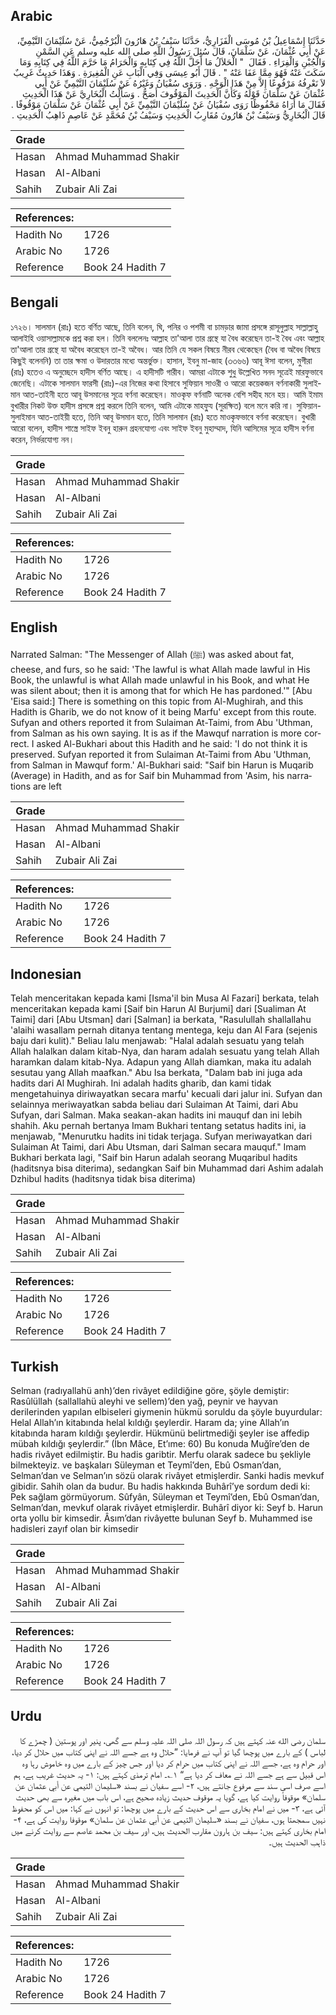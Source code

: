 ## Arabic


<div dir="rtl" lang="ar" style={{fontSize:'larger',backgroundColor:'#f8f9fa',padding:20}}>
حَدَّثَنَا إِسْمَاعِيلُ بْنُ مُوسَى الْفَزَارِيُّ، حَدَّثَنَا سَيْفُ بْنُ هَارُونَ الْبُرْجُمِيُّ، عَنْ سُلَيْمَانَ التَّيْمِيِّ، عَنْ أَبِي عُثْمَانَ، عَنْ سَلْمَانَ، قَالَ سُئِلَ رَسُولُ اللَّهِ صلى الله عليه وسلم عَنِ السَّمْنِ وَالْجُبْنِ وَالْفِرَاءِ ‏.‏ فَقَالَ ‏ "‏ الْحَلاَلُ مَا أَحَلَّ اللَّهُ فِي كِتَابِهِ وَالْحَرَامُ مَا حَرَّمَ اللَّهُ فِي كِتَابِهِ وَمَا سَكَتَ عَنْهُ فَهُوَ مِمَّا عَفَا عَنْهُ ‏"‏ ‏.‏ قَالَ أَبُو عِيسَى وَفِي الْبَابِ عَنِ الْمُغِيرَةِ ‏.‏ وَهَذَا حَدِيثٌ غَرِيبٌ لاَ نَعْرِفُهُ مَرْفُوعًا إِلاَّ مِنْ هَذَا الْوَجْهِ ‏.‏ وَرَوَى سُفْيَانُ وَغَيْرُهُ عَنْ سُلَيْمَانَ التَّيْمِيِّ عَنْ أَبِي عُثْمَانَ عَنْ سَلْمَانَ قَوْلَهُ وَكَأَنَّ الْحَدِيثَ الْمَوْقُوفَ أَصَحُّ ‏.‏ وَسَأَلْتُ الْبُخَارِيَّ عَنْ هَذَا الْحَدِيثِ فَقَالَ مَا أُرَاهُ مَحْفُوظًا رَوَى سُفْيَانُ عَنْ سُلَيْمَانَ التَّيْمِيِّ عَنْ أَبِي عُثْمَانَ عَنْ سَلْمَانَ مَوْقُوفًا ‏.‏ قَالَ الْبُخَارِيُّ وَسَيْفُ بْنُ هَارُونَ مُقَارِبُ الْحَدِيثِ وَسَيْفُ بْنُ مُحَمَّدٍ عَنْ عَاصِمٍ ذَاهِبُ الْحَدِيثِ ‏.‏
</div>
<div style={{backgroundColor:'#f8f9fa',padding:20, marginBottom: 10}}><table> <thead> <tr> <th>Grade</th> <th></th> </tr> </thead> <tbody> <tr><td>Hasan</td><td>Ahmad Muhammad Shakir</td></tr><tr><td>Hasan</td><td>Al-Albani</td></tr><tr><td>Sahih</td><td>Zubair Ali Zai</td></tr></tbody></table><table> <thead> <tr> <th>References:</th> <th></th> </tr> </thead> <tbody><tr><td>Hadith No</td><td>1726</td></tr><tr><td>Arabic No</td><td>1726</td></tr><tr><td>Reference</td><td>Book 24 Hadith 7</td></tr></tbody></table></div>

## Bengali


<div dir="ltr" lang="bn" style={{fontSize:'larger',backgroundColor:'#f8f9fa',padding:20}}>
১৭২৬। সালমান (রাঃ) হতে বর্ণিত আছে, তিনি বলেন, ঘি, পনির ও পশমী বা চামড়ার জামা প্রসঙ্গে রাসূলুল্লাহ সাল্লাল্লাহু আলাইহি ওয়াসাল্লামকে প্রশ্ন করা হল। তিনি বললেনঃ আল্লাহ তা'আলা তার গ্রন্থে যা বৈধ করেছেন তা-ই বৈধ এবং আল্লাহ তা'আলা তার গ্রন্থে যা অবৈধ করেছেন তা-ই অবৈধ। আর তিনি যে সকল বিষয়ে নীরব থেকেছেন (বৈধ বা অবৈধ বিষয়ে কিছুই বলেননি) তা তার ক্ষমা ও উদারতার মধ্যে অন্তর্ভুক্ত। হাসান, ইবনু মা-জাহ (৩৩৬৬) আবূ ঈসা বলেন, মুগীরা (রাঃ) হতেও এ অনুচ্ছেদে হাদীস বর্ণিত আছে। এ হাদীসটি গারীব। আমরা এটাকে শুধু উল্লেখিত সনদ সূত্রেই মারফুভাবে জেনেছি। এটাকে সালমান ফারসী (রাঃ)-এর নিজের কথা হিসাবে সুফিয়ান সাওরী ও আরো কয়েকজন বর্ণনাকারী সুলাইমান আত-তাইনী হতে আবূ উসমানের সূত্রে বর্ণনা করেছেন। মাওকৃফ বর্ণনাটি অনেক বেশি সহীহ মনে হয়। আমি ইমাম বুখারীর নিকট উক্ত হাদীস প্রসঙ্গে প্রশ্ন করলে তিনি বলেন, আমি এটাকে মাহফু্য (সুরক্ষিত) বলে মনে করি না। সুফিয়ান-সুলাইমান আত-তাইয়ী হতে, তিনি আবূ উসমান হতে, তিনি সালমান (রাঃ) হতে মাওকৃফভাবে বর্ণনা করেছেন। বুখারী আরো বলেন, হাদীস শাস্ত্রে সাইফ ইবনু হারুন গ্রহনযোগ্য এবং সাইফ ইবনু মুহাম্মাদ, যিনি আসিমের সূত্রে হাদীস বর্ণনা করেন, নির্ভরযোগ্য নন।
</div>
<div style={{backgroundColor:'#f8f9fa',padding:20, marginBottom: 10}}><table> <thead> <tr> <th>Grade</th> <th></th> </tr> </thead> <tbody> <tr><td>Hasan</td><td>Ahmad Muhammad Shakir</td></tr><tr><td>Hasan</td><td>Al-Albani</td></tr><tr><td>Sahih</td><td>Zubair Ali Zai</td></tr></tbody></table><table> <thead> <tr> <th>References:</th> <th></th> </tr> </thead> <tbody><tr><td>Hadith No</td><td>1726</td></tr><tr><td>Arabic No</td><td>1726</td></tr><tr><td>Reference</td><td>Book 24 Hadith 7</td></tr></tbody></table></div>

## English


<div dir="ltr" lang="en" style={{fontSize:'larger',backgroundColor:'#f8f9fa',padding:20}}>
Narrated Salman: "The Messenger of Allah (ﷺ) was asked about fat, cheese, and furs, so he said: 'The lawful is what Allah made lawful in His Book, the unlawful is what Allah made unlawful in his Book, and what He was silent about; then it is among that for which He has pardoned.'" [Abu 'Eisa said:] There is something on this topic from Al-Mughirah, and this Hadith is Gharib, we do not know of it being Marfu' except from this route. Sufyan and others reported it from Sulaiman At-Taimi, from Abu 'Uthman, from Salman as his own saying. It is as if the Mawquf narration is more correct. I asked Al-Bukhari about this Hadith and he said: 'I do not think it is preserved. Sufyan reported it from Sulaiman At-Taimi from Abu 'Uthman, from Salman in Mawquf form.' Al-Bukhari said: "Saif bin Harun is Muqarib (Average) in Hadith, and as for Saif bin Muhammad from 'Asim, his narrations are left
</div>
<div style={{backgroundColor:'#f8f9fa',padding:20, marginBottom: 10}}><table> <thead> <tr> <th>Grade</th> <th></th> </tr> </thead> <tbody> <tr><td>Hasan</td><td>Ahmad Muhammad Shakir</td></tr><tr><td>Hasan</td><td>Al-Albani</td></tr><tr><td>Sahih</td><td>Zubair Ali Zai</td></tr></tbody></table><table> <thead> <tr> <th>References:</th> <th></th> </tr> </thead> <tbody><tr><td>Hadith No</td><td>1726</td></tr><tr><td>Arabic No</td><td>1726</td></tr><tr><td>Reference</td><td>Book 24 Hadith 7</td></tr></tbody></table></div>

## Indonesian


<div dir="ltr" lang="id" style={{fontSize:'larger',backgroundColor:'#f8f9fa',padding:20}}>
Telah menceritakan kepada kami [Isma'il bin Musa Al Fazari] berkata, telah menceritakan kepada kami [Saif bin Harun Al Burjumi] dari [Sualiman At Taimi] dari [Abu Utsman] dari [Salman] ia berkata, "Rasulullah shallallahu 'alaihi wasallam pernah ditanya tentang mentega, keju dan Al Fara (sejenis baju dari kulit)." Beliau lalu menjawab: "Halal adalah sesuatu yang telah Allah halalkan dalam kitab-Nya, dan haram adalah sesuatu yang telah Allah haramkan dalam kitab-Nya. Adapun yang Allah diamkan, maka itu adalah sesutau yang Allah maafkan." Abu Isa berkata, "Dalam bab ini juga ada hadits dari Al Mughirah. Ini adalah hadits gharib, dan kami tidak mengetahuinya diriwayatkan secara marfu' kecuali dari jalur ini. Sufyan dan selainnya meriwayatkan sabda beliau dari Sulaiman At Taimi, dari Abu Sufyan, dari Salman. Maka seakan-akan hadits ini mauquf dan ini lebih shahih. Aku pernah bertanya Imam Bukhari tentang setatus hadits ini, ia menjawab, "Menurutku hadits ini tidak terjaga. Sufyan meriwayatkan dari Sulaiman At Taimi, dari Abu Utsman, dari Salman secara mauquf." Imam Bukhari berkata lagi, "Saif bin Harun adalah seorang Muqaribul hadits (haditsnya bisa diterima), sedangkan Saif bin Muhammad dari Ashim adalah Dzhibul hadits (haditsnya tidak bisa diterima)
</div>
<div style={{backgroundColor:'#f8f9fa',padding:20, marginBottom: 10}}><table> <thead> <tr> <th>Grade</th> <th></th> </tr> </thead> <tbody> <tr><td>Hasan</td><td>Ahmad Muhammad Shakir</td></tr><tr><td>Hasan</td><td>Al-Albani</td></tr><tr><td>Sahih</td><td>Zubair Ali Zai</td></tr></tbody></table><table> <thead> <tr> <th>References:</th> <th></th> </tr> </thead> <tbody><tr><td>Hadith No</td><td>1726</td></tr><tr><td>Arabic No</td><td>1726</td></tr><tr><td>Reference</td><td>Book 24 Hadith 7</td></tr></tbody></table></div>

## Turkish


<div dir="ltr" lang="tr" style={{fontSize:'larger',backgroundColor:'#f8f9fa',padding:20}}>
Selman (radıyallahü anh)’den rivâyet edildiğine göre, şöyle demiştir: Rasûlüllah (sallallahü aleyhi ve sellem)’den yağ, peynir ve hayvan derilerinden yapılan elbiseleri giymenin hükmü soruldu da şöyle buyurdular: Helal Allah’ın kitabında helal kıldığı şeylerdir. Haram da; yine Allah’ın kitabında haram kıldığı şeylerdir. Hükmünü belirtmediği şeyler ise affedip mübah kıldığı şeylerdir.” (İbn Mâce, Et’ıme: 60) Bu konuda Muğîre’den de hadis rivâyet edilmiştir. Bu hadis garibtir. Merfu olarak sadece bu şekliyle bilmekteyiz. ve başkaları Süleyman et Teymî’den, Ebû Osman’dan, Selman’dan ve Selman’ın sözü olarak rivâyet etmişlerdir. Sanki hadis mevkuf gibidir. Sahih olan da budur. Bu hadis hakkında Buhârî’ye sordum dedi ki: Pek sağlam görmüyorum. Sûfyân, Süleyman et Teymî’den, Ebû Osman’dan, Selman’dan, mevkuf olarak rivâyet etmişlerdir. Buhârî diyor ki: Seyf b. Harun orta yollu bir kimsedir. Âsım’dan rivâyette bulunan Seyf b. Muhammed ise hadisleri zayıf olan bir kimsedir
</div>
<div style={{backgroundColor:'#f8f9fa',padding:20, marginBottom: 10}}><table> <thead> <tr> <th>Grade</th> <th></th> </tr> </thead> <tbody> <tr><td>Hasan</td><td>Ahmad Muhammad Shakir</td></tr><tr><td>Hasan</td><td>Al-Albani</td></tr><tr><td>Sahih</td><td>Zubair Ali Zai</td></tr></tbody></table><table> <thead> <tr> <th>References:</th> <th></th> </tr> </thead> <tbody><tr><td>Hadith No</td><td>1726</td></tr><tr><td>Arabic No</td><td>1726</td></tr><tr><td>Reference</td><td>Book 24 Hadith 7</td></tr></tbody></table></div>

## Urdu


<div dir="rtl" lang="ur" style={{fontSize:'larger',backgroundColor:'#f8f9fa',padding:20}}>
سلمان رضی الله عنہ کہتے ہیں کہ رسول اللہ صلی اللہ علیہ وسلم سے گھی، پنیر اور پوستین ( چمڑے کا لباس ) کے بارے میں پوچھا گیا تو آپ نے فرمایا: ”حلال وہ ہے جسے اللہ نے اپنی کتاب میں حلال کر دیا، اور حرام وہ ہے، جسے اللہ نے اپنی کتاب میں حرام کر دیا اور جس چیز کے بارے میں وہ خاموش رہا وہ اس قبیل سے ہے جسے اللہ نے معاف کر دیا ہے“ ۱؎۔ امام ترمذی کہتے ہیں: ۱- یہ حدیث غریب ہے، ہم اسے صرف اسی سند سے مرفوع جانتے ہیں، ۲- اسے سفیان نے بسند «سليمان التيمي عن أبي عثمان عن سلمان» موقوفاً روایت کیا ہے، گویا یہ موقوف حدیث زیادہ صحیح ہے، اس باب میں مغیرہ سے بھی حدیث آئی ہے، ۳- میں نے امام بخاری سے اس حدیث کے بارے میں پوچھا: تو انہوں نے کہا: میں اس کو محفوظ نہیں سمجھتا ہوں، سفیان نے بسند «سليمان التيمي عن أبي عثمان عن سلمان» موقوفا روایت کی ہے، ۴- امام بخاری کہتے ہیں: سیف بن ہارون مقارب الحدیث ہیں، اور سیف بن محمد عاصم سے روایت کرنے میں ذاہب الحدیث ہیں۔
</div>
<div style={{backgroundColor:'#f8f9fa',padding:20, marginBottom: 10}}><table> <thead> <tr> <th>Grade</th> <th></th> </tr> </thead> <tbody> <tr><td>Hasan</td><td>Ahmad Muhammad Shakir</td></tr><tr><td>Hasan</td><td>Al-Albani</td></tr><tr><td>Sahih</td><td>Zubair Ali Zai</td></tr></tbody></table><table> <thead> <tr> <th>References:</th> <th></th> </tr> </thead> <tbody><tr><td>Hadith No</td><td>1726</td></tr><tr><td>Arabic No</td><td>1726</td></tr><tr><td>Reference</td><td>Book 24 Hadith 7</td></tr></tbody></table></div>